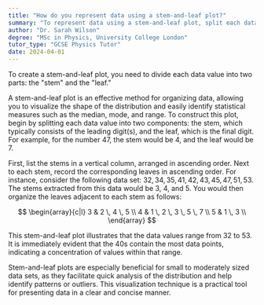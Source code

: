 ```yaml
---
title: "How do you represent data using a stem-and-leaf plot?"
summary: "To represent data using a stem-and-leaf plot, split each data value into a stem and a leaf."
author: "Dr. Sarah Wilson"
degree: "MSc in Physics, University College London"
tutor_type: "GCSE Physics Tutor"
date: 2024-04-01
---
```


To create a stem-and-leaf plot, you need to divide each data value into two parts: the "stem" and the "leaf."

A stem-and-leaf plot is an effective method for organizing data, allowing you to visualize the shape of the distribution and easily identify statistical measures such as the median, mode, and range. To construct this plot, begin by splitting each data value into two components: the stem, which typically consists of the leading digit(s), and the leaf, which is the final digit. For example, for the number $47$, the stem would be $4$, and the leaf would be $7$.

First, list the stems in a vertical column, arranged in ascending order. Next to each stem, record the corresponding leaves in ascending order. For instance, consider the following data set: $32, 34, 35, 41, 42, 43, 45, 47, 51, 53$. The stems extracted from this data would be $3$, $4$, and $5$. You would then organize the leaves adjacent to each stem as follows:

$$
\begin{array}{c|l}
3 & 2 \, 4 \, 5 \\
4 & 1 \, 2 \, 3 \, 5 \, 7 \\
5 & 1 \, 3 \\
\end{array}
$$

This stem-and-leaf plot illustrates that the data values range from $32$ to $53$. It is immediately evident that the $40$s contain the most data points, indicating a concentration of values within that range.

Stem-and-leaf plots are especially beneficial for small to moderately sized data sets, as they facilitate quick analysis of the distribution and help identify patterns or outliers. This visualization technique is a practical tool for presenting data in a clear and concise manner.
    